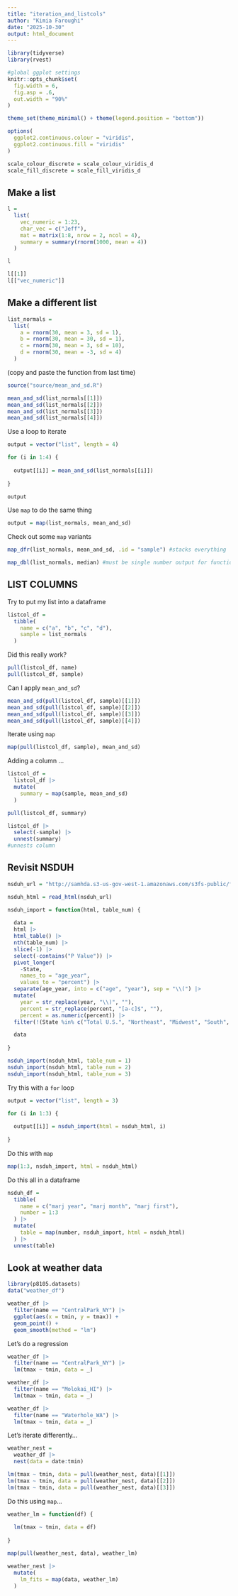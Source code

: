 ```yaml
---
title: "iteration_and_listcols"
author: "Kimia Faroughi"
date: "2025-10-30"
output: html_document
---
```


```r
library(tidyverse)
library(rvest)

#global ggplot settings
knitr::opts_chunk$set(
  fig.width = 6,
  fig.asp = .6,
  out.width = "90%"
)

theme_set(theme_minimal() + theme(legend.position = "bottom"))

options(
  ggplot2.continuous.colour = "viridis",
  ggplot2.continuous.fill = "viridis"
)

scale_colour_discrete = scale_colour_viridis_d
scale_fill_discrete = scale_fill_viridis_d
```

## Make a list

```r
l =
  list(
    vec_numeric = 1:23,
    char_vec = c("Jeff"),
    mat = matrix(1:8, nrow = 2, ncol = 4),
    summary = summary(rnorm(1000, mean = 4))
  )

l

l[[1]]
l[["vec_numeric"]]
```

## Make a different list

```r
list_normals = 
  list(
    a = rnorm(30, mean = 3, sd = 1),
    b = rnorm(30, mean = 30, sd = 1),
    c = rnorm(30, mean = 3, sd = 10),
    d = rnorm(30, mean = -3, sd = 4)
  )
```

(copy and paste the function from last time)

```r
source("source/mean_and_sd.R")
```

```r
mean_and_sd(list_normals[[1]])
mean_and_sd(list_normals[[2]])
mean_and_sd(list_normals[[3]])
mean_and_sd(list_normals[[4]])
```

Use a loop to iterate

```r
output = vector("list", length = 4)

for (i in 1:4) {
  
  output[[i]] = mean_and_sd(list_normals[[i]])
  
}

output
```

Use `map` to do the same thing

```r
output = map(list_normals, mean_and_sd)
```

Check out some `map` variants

```r
map_dfr(list_normals, mean_and_sd, .id = "sample") #stacks everything

map_dbl(list_normals, median) #must be single number output for function
```

## LIST COLUMNS

Try to put my list into a dataframe

```r
listcol_df = 
  tibble(
    name = c("a", "b", "c", "d"),
    sample = list_normals
  )
```

Did this really work?

```r
pull(listcol_df, name)
pull(listcol_df, sample)
```

Can I apply `mean_and_sd`?

```r
mean_and_sd(pull(listcol_df, sample)[[1]])
mean_and_sd(pull(listcol_df, sample)[[2]])
mean_and_sd(pull(listcol_df, sample)[[3]])
mean_and_sd(pull(listcol_df, sample)[[4]])
```

Iterate using `map`

```r
map(pull(listcol_df, sample), mean_and_sd)
```

Adding a column ...

```r
listcol_df = 
  listcol_df |> 
  mutate(
    summary = map(sample, mean_and_sd)
  )

pull(listcol_df, summary)
```

```r
listcol_df |> 
  select(-sample) |> 
  unnest(summary) 
#unnests column
```

## Revisit NSDUH

```r
nsduh_url = "http://samhda.s3-us-gov-west-1.amazonaws.com/s3fs-public/field-uploads/2k15StateFiles/NSDUHsaeShortTermCHG2015.htm"

nsduh_html = read_html(nsduh_url)

nsduh_import = function(html, table_num) {
  
  data = 
  html |> 
  html_table() |> 
  nth(table_num) |>
  slice(-1) |> 
  select(-contains("P Value")) |>
  pivot_longer(
    -State,
    names_to = "age_year", 
    values_to = "percent") |>
  separate(age_year, into = c("age", "year"), sep = "\\(") |>
  mutate(
    year = str_replace(year, "\\)", ""),
    percent = str_replace(percent, "[a-c]$", ""),
    percent = as.numeric(percent)) |>
  filter(!(State %in% c("Total U.S.", "Northeast", "Midwest", "South", "West")))

  data
  
}

nsduh_import(nsduh_html, table_num = 1)
nsduh_import(nsduh_html, table_num = 2)
nsduh_import(nsduh_html, table_num = 3)
```

Try this with a `for` loop 

```r
output = vector("list", length = 3)

for (i in 1:3) {
  
  output[[i]] = nsduh_import(html = nsduh_html, i)
  
}
```

Do this with `map`

```r
map(1:3, nsduh_import, html = nsduh_html)
```

Do this all in a dataframe

```r
nsduh_df =
  tibble(
    name = c("marj year", "marj month", "marj first"), 
    number = 1:3
  ) |> 
  mutate(
    table = map(number, nsduh_import, html = nsduh_html)
  ) |> 
  unnest(table)
```

## Look at weather data

```r
library(p8105.datasets)
data("weather_df")
```

```r
weather_df |> 
  filter(name == "CentralPark_NY") |> 
  ggplot(aes(x = tmin, y = tmax)) +
  geom_point() +
  geom_smooth(method = "lm")
```

Let's do a regression

```r
weather_df |> 
  filter(name == "CentralPark_NY") |> 
  lm(tmax ~ tmin, data = _)

weather_df |> 
  filter(name == "Molokai_HI") |> 
  lm(tmax ~ tmin, data = _)

weather_df |> 
  filter(name == "Waterhole_WA") |> 
  lm(tmax ~ tmin, data = _)
```

Let's iterate differently...

```r
weather_nest =
  weather_df |> 
  nest(data = date:tmin)
```

```r
lm(tmax ~ tmin, data = pull(weather_nest, data)[[1]])
lm(tmax ~ tmin, data = pull(weather_nest, data)[[2]])
lm(tmax ~ tmin, data = pull(weather_nest, data)[[3]])
```

Do this using `map`...

```r
weather_lm = function(df) {
  
  lm(tmax ~ tmin, data = df)
  
}
```

```r
map(pull(weather_nest, data), weather_lm)
```

```r
weather_nest |> 
  mutate(
    lm_fits = map(data, weather_lm)
  )
```